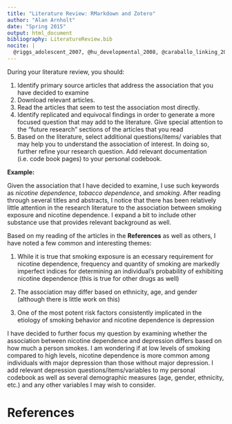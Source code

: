 ```yaml
---
title: "Literature Review: RMarkdown and Zotero"
author: "Alan Arnholt"
date: "Spring 2015"
output: html_document
bibliography: LiteratureReview.bib
nocite: | 
  @riggs_adolescent_2007, @hu_developmental_2008, @caraballo_linking_2009, @rose_nicotine_2010, @van_de_ven_patterns_2010, @chen_relationships_1997, @dierker_association_2007, @dierker_importance_2008
---
```


During your literature review, you should:

1. Identify primary source articles that address the association that you have decided to examine
2. Download relevant articles.
3. Read the articles that seem to test the association most directly.
4. Identify replicated and equivocal findings in order to generate a more focused question that may add to the literature. Give special attention to the “future research” sections of the articles that you read
5. Based on the literature, select additional questions/items/ variables that may help you to understand the association of interest. In doing so, further refine your research question. Add relevant documentation (i.e. code book pages) to your personal codebook.

**Example:**

Given the association that I have decided to examine, I use such keywords as _nicotine dependence_, _tobacco dependence_, and _smoking_. After reading through several titles and abstracts, I notice that there has been relatively little attention in the research literature to the association between smoking exposure and nicotine dependence. I expand a bit to include other substance use that provides relevant background as well.

Based on my reading of the articles in the **References** as well as others, I have noted a few common and interesting themes:

1. While it is true that smoking exposure is an ecessary requirement for nicotine dependence, frequency and quantity of smoking are markedly imperfect indices for determining an individual’s probability of exhibiting nicotine dependence (this is true for other drugs as well)

2. The association may differ based on ethnicity, age, and gender (although there is little work on this)

3. One of the most potent risk factors consistently implicated in the etiology of smoking behavior and nicotine dependence is depression


I have decided to further focus my question by examining whether the association between nicotine dependence and depression differs based on how much a person smokes. I am wondering if at low levels of smoking compared to high levels, nicotine dependence is more common among individuals with major depression than those without major depression.  I add relevant depression questions/items/variables to my personal codebook as well as several demographic measures (age, gender, ethnicity, etc.) and any other variables I may wish to consider.


# References
